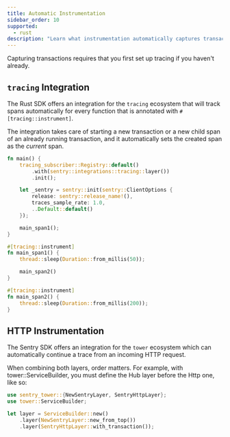 ```yaml
---
title: Automatic Instrumentation
sidebar_order: 10
supported:
  - rust
description: "Learn what instrumentation automatically captures transactions."
---
```


<Alert>

Capturing transactions requires that you first <PlatformLink to="/tracing/">set up tracing</PlatformLink> if you haven't already.

</Alert>

## `tracing` Integration

The Rust SDK offers an integration for the `tracing` ecosystem that will track spans automatically for every function that is annotated with `#[tracing::instrument]`.

The integration takes care of starting a new transaction or a new child span of an already running transaction, and it automatically sets the created span as the _current_ span.

```rust
fn main() {
    tracing_subscriber::Registry::default()
        .with(sentry::integrations::tracing::layer())
        .init();

    let _sentry = sentry::init(sentry::ClientOptions {
        release: sentry::release_name!(),
        traces_sample_rate: 1.0,
        ..Default::default()
    });

    main_span1();
}

#[tracing::instrument]
fn main_span1() {
    thread::sleep(Duration::from_millis(50));

    main_span2()
}

#[tracing::instrument]
fn main_span2() {
    thread::sleep(Duration::from_millis(200));
}
```

## HTTP Instrumentation

The Sentry SDK offers an integration for the `tower` ecosystem which can automatically continue a trace from an incoming HTTP request.

When combining both layers, order matters. For example, with tower::ServiceBuilder, you must define the Hub layer before the Http one, like so:

```rust
use sentry_tower::{NewSentryLayer, SentryHttpLayer};
use tower::ServiceBuilder;

let layer = ServiceBuilder::new()
    .layer(NewSentryLayer::new_from_top())
    .layer(SentryHttpLayer::with_transaction());
```
